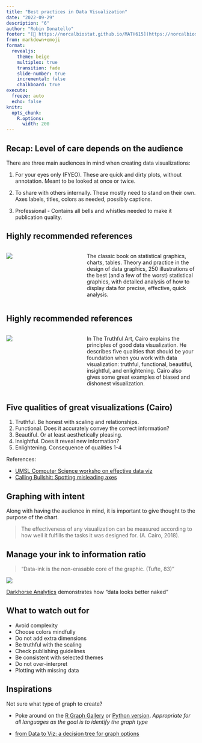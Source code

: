 ```yaml
---
title: "Best practices in Data Visualization"
date: "2022-09-29"
description: "6"
author: "Robin Donatello"
footer: "[🔗 https://norcalbiostat.github.io/MATH615](https://norcalbiostat.github.io/MATH615/) / Best practices in Data Visualization"
from: markdown+emoji
format: 
  revealjs:
    theme: beige
    multiplex: true
    transition: fade
    slide-number: true
    incremental: false 
    chalkboard: true
execute:
  freeze: auto
  echo: false
knitr:
  opts_chunk: 
    R.options:
      width: 200
---
```


## Recap: Level of care depends on the audience {.smaller}

There are three main audiences in mind when creating data visualizations: 

1. For your eyes only (FYEO). These are quick and dirty plots, without annotation. Meant to be looked at once or twice. 

2. To share with others internally. These mostly need to stand on their own. Axes labels, titles, colors as needed, possibly captions.

3. Professional - Contains all bells and whistles needed to make it publication quality. 
 
## Highly recommended references

:::: {.columns}

::: {.column width="40%"}
![](images/tufte_book.gif)
:::

::: {.column width="60%"}
The classic book on statistical graphics, charts, tables. Theory and practice in the design of data graphics, 250 illustrations of the best (and a few of the worst) statistical graphics, with detailed analysis of how to display data for precise, effective, quick analysis. 

:::

::::


## Highly recommended references

:::: {.columns}

::: {.column width="40%"}
![](images/truthful_art.jpg)
:::

::: {.column width="60%"}
In The Truthful Art, Cairo explains the principles of good data visualization. He describes five qualities that should be your foundation when you work with data visualization: truthful, functional, beautiful, insightful, and enlightening. Cairo also gives some great examples of biased and dishonest visualization.
:::

::::


## Five qualities of great visualizations (Cairo) {.smaller}

1. Truthful. Be honest with scaling and relationships. 
2. Functional. Does it accurately convey the correct information?
3. Beautiful. Or at least aesthetically pleasing. 
4. Insightful. Does it reveal new information? 
5. Enlightening. Consequence of qualities 1-4

References: 

* [UMSL Computer Science worksho on effective data viz](https://badriadhikari.github.io/data-viz-workshop-2021/five-qualities/)  
* [Calling Bullshit: Spotting misleading axes](https://www.callingbullshit.org/tools.html)

## Graphing with intent

Along with having the audience in mind, it is important to give thought to the purpose of the chart.

> The effectiveness of any visualization can be measured according to how well it fulfills the tasks it was designed for. (A. Cairo, 2018).

## Manage your ink to information ratio

> "Data-ink is the non-erasable core of the graphic. (Tufte, 83)" 

:::{layout-ncol=2}
![](https://images.squarespace-cdn.com/content/v1/56713bf4dc5cb41142f28d1f/1450306653111-70K5IT30R69NWPDIE1ZJ/data-ink.gif?format=950w){fig-align="center"}


[Darkhorse Analytics](https://www.darkhorseanalytics.com/blog/data-looks-better-naked/) demonstrates how "data looks better naked"
:::


## What to watch out for

* Avoid complexity
* Choose colors mindfully
* Do not add extra dimensions
* Be truthful with the scaling
* Check publishing guidelines
* Be consistent with selected themes
* Do not over-interpret
* Plotting with missing data


## Inspirations
Not sure what type of graph to create? 

* Poke around on the [R Graph Gallery](https://r-graph-gallery.com/) or [Python version](https://www.python-graph-gallery.com/). _Appropriate for all languages as the goal is to identify the graph type_

* [from Data to Viz: a decision tree for graph options](https://www.data-to-viz.com/)

